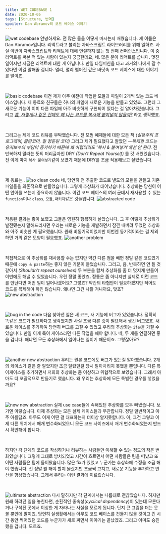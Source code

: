 ```yaml
---
title: WET CODEBASE 1
date: 2020-10-05
tags: [Structure, 번역]
spoiler: Dan Abramov의 코드 베이스 이야기
---
```


![wet codebase](../assets/image/post/wet-base/wet-codebase.png)
안녕하세요. 전 많은 물을 어떻게 마시는지 배웠습니다. 제 이름은 Dan Abramov입니다. 리액트라고 불리는 자바스크립트 라이브러리를 위해 일하죠. 사실 이번이 자바스크립트와 리액트에 대해 연설하지 않는 첫 번째 컨퍼런스입니다. 이 중 리액트를 써본 적 있는 사람이 있는지 궁금한데요, 네. 많은 분이 리액트를 씁니다. 멋진 일이지만 지금은 리액트에 대한 게 아닙니다. 만일 타임머신을 타고 과거의 나에게 갈 수 있다면 이걸 말해줄 겁니다. 멀리, 멀리 떨어진 깊은 바닷속 코드 베이스에 대한 이야기를 말이죠.

&nbsp;

![basic codebase](../assets/image/post/wet-base/basic-codebase.png)
이건 제가 아주 예전에 작업한 모듈과 파일이 2개씩 있는 코드 베이스입니다. 제 동료와 친구들은 하나의 파일에 새로운 기능을 만들고 있었죠. 그런데 그 새로운 기능이 이미 다른 파일에 아주 비슷하게 구현되어 있다는 걸 알아차렸습니다. 그리고 <ins>_흠, 저렇게나 같은 건데도 왜 나는 코드를 복사해 붙여넣지 않을까?_</ins> 라고 생각했죠.

&nbsp;

그리고는 제게 코드 리뷰를 부탁했습니다. 전 모범 예제들에 대한 모든 책 _(실용주의 프로그래머, 클린코더, 잘 정돈된 코더)_ 그리고 제가 필요했다고 알았던 _--복제한 코드는 유지보수의 부담이 증가하기 때문에 꽤 어렵더라도 '복사 & 붙여넣기'해선 안 된다._ 전 반복하지 말라는 뜻의 머리글자인 DRY _(Don't Repeat Yourself)_ 를 갓 배웠었습니다. 전 이게 마치 `복사 붙여넣기`같이 보였기 때문에 DRY를 조금 적용해보고 싶었습니다.

&nbsp;

제 동료는.. ![so clean code](../assets/image/post/wet-base/so-clean.png) 네, 당연히 전 추출한 코드로 별도의 모듈을 만들고 기존 파일들을 의존적으로 만들었습니다.  그렇게 추상화가 태어났습니다. 추상화는 당신이 어떤 언어를 쓰는지 중요하지 않습니다. 이건 코드 베이스의 여러 군데서 재사용할 수 있는 `function`이나 `class`, `모듈`, `패키지`같은 것들입니다. ![abstracted code](../assets/image/post/wet-base/abstraction.png)

&nbsp;

적용된 결과는 좋아 보였고 그들은 영원히 행복하게 살았습니다. 그 후 어떻게 추상화가 발전됐는지 말해드리자면 우리는 새로운 기능을 개발하면서 잠깐 내버려 두었던 추상화와 아주 비슷한 게 필요했습니다. 원래 비동기적이었지만 이번엔 동기적이라는 걸 제외하면 거의 같은 모양이 필요했죠. ![another problem](../assets/image/post/wet-base/another-feature.png)

&nbsp;

직접적으로 이 추상화를 재사용할 수는 없지만 약간 다른 점을 빼면 정말 같은 코드였기 때문에 `copy & paste`하는 좋지 않은 기분이 들었습니다. 그리고, 음, 반복하면 안 될 것 같아서 _(Shouldn't repeat ourselves)_ 두 부분을 합쳐 추상화를 좀 더 멋지게 만들어 이번에도 해낼 수 있었습니다. 우린 정말 좋았죠. 정통은 좀 아니지만 실제로 이런 코드를 만난다면 어떤 일이 일어나겠어요? 그렇죠? 약간의 타협안이 필요하겠지만 적어도 코드를 복제해야 하진 않습니다. 왜냐면 그건 나쁠 거니까요, 맞죠? ![new abstraction](../assets/image/post/wet-base/new-abstraction.png)

&nbsp;

![bug in the code](../assets/image/post/wet-base/bug-in-the-code.png)
다음 찾아낸 일은 새 코드, 새 기능에 버그가 있었습니다. 정확히 똑같은 코드가 필요하다고 생각했지만 사실 조금 다른 것이 필요해서 생긴 버그였죠. 새로운 케이스를 추가하여 당연히 버그를 고칠 수 있었고 우리의 추상화는 `if문`을 가질 수 있습니다. 만일 이게 특이 케이스라면 다른 작업을 해야 합니다. 네, 두 개를 연결하면 좋을 겁니다. 왜냐면 모든 추상화에서 일어나는 일이기 때문이죠. 그렇잖아요?

&nbsp;

![another new abstraction](../assets/image/post/wet-base/bug-to-abstraction.jpg)
우리는 원본 코드에도 버그가 있는걸 알아챘습니다. 2개의 케이스가 같은 줄 알았지만 조금 달랐던걸 당시 알아차리지 못했을 뿐입니다. 다른 특이케이스를 추가하면서 저희의 추상화는 좀 이상하고 위협적으로 보였습니다. 그래서 아마도 더 포괄적으로 만들기로 했습니다. 왜 우리는 추상화에 모든 특별한 경우를 넣었을까요?

&nbsp;

![new new abstraction](../assets/image/post/wet-base/new-new-abstraction.png)
실제 use case들에 속해있던 추상화를 모두 빼냈습니다. 보기엔 이렇습니다. 이제 추상화는 모든 실제 케이스들과 무관합니다. 정말 일반적이고 아주 아름답죠. 아무도 이게 어떤 걸 대표하는지 더이상 알지못합니다. 아, 그건 그렇고 이제 다른 위치에서 매개 변수화되었으니 모든 코드 사이즈에서 매개 변수화되었는지 반드시 확인해야 합니다.

&nbsp;

하지만 각 단계의 코드를 작성하거나 리뷰하는 사람들만 이해할 수 있는 정도의 작은 변화였습니다. 그렇게 그대로 방치되었고 시간이 흐르면서 어떤 사람들은 팀을 떠났고 또 어떤 사람들은 팀에 들어왔습니다. 많은 fix가 있었고 누군가는 추상화에 수정을 조금 해야 했습니다. 전 정말 뭘 해야 할지 몰랐지만 조금씩 고치고, 새로운 기능을 추가하고 연산을 향상했습니다. 그래서 우리는 이런 결과에 이르렀습니다.

&nbsp;

![ultimate abstraction](../assets/image/post/wet-base/ended-up-this.png)
다시 말하지만 각 단계에서는 나름대로 괜찮았습니다. 하지만 원래 하려던 일을 놓친다면, 순환적인 종속성(_cyclical dependency_)이 있는데 모른다거나 구석진 곳에서 이상한 게 자라나는 사실을 모르게 됩니다. 단지 큰 그림을 더는 못 볼 뿐인데 말이죠. 당연히 실생활에서는 아무도 코드 베이스를 건들지 않을 것이고 긴 시간 동안 썩어있던 코드를 누군가가 새로 짜면서 이야기는 끝났겠죠. 그리고 아마도 승진했을 겁니다. 모르죠.